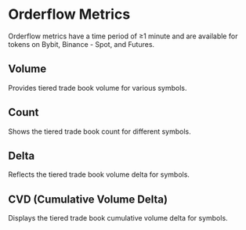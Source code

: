 # Orderflow Metrics

Orderflow metrics have a time period of ≥1 minute and are available for tokens on Bybit, Binance - Spot, and Futures.

## Volume

Provides tiered trade book volume for various symbols.

## Count

Shows the tiered trade book count for different symbols.

## Delta

Reflects the tiered trade book volume delta for symbols.

## CVD (Cumulative Volume Delta)

Displays the tiered trade book cumulative volume delta for symbols.
